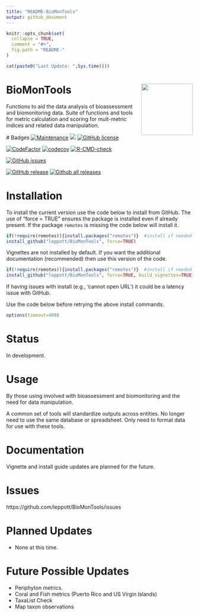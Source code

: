 ```yaml
---
title: "README-BioMonTools"
output: github_document
---
```


<!-- README.md is generated from README.Rmd. Please edit that file -->

```r
knitr::opts_chunk$set(
  collapse = TRUE,
  comment = "#>",
  fig.path = "README-"
)
```

```r
cat(paste0("Last Update: ",Sys.time()))
```
# BioMonTools <img src="man/figures/logo.png" align="right" height="139" />
Functions to aid the data analysis of bioassessment and biomonitoring data.
Suite of functions and tools for metric calculation and scoring for mult-metric
indices and related data manipulation.

 <!-- badges: start -->
# Badges
[![Maintenance](https://img.shields.io/badge/Maintained%3F-yes-green.svg)](https://GitHub.com/leppott/BioMonTools/graphs/commit-activity)
[![](https://img.shields.io/badge/lifecycle-stable-green.svg)](https://www.tidyverse.org/lifecycle/#stable)
[![GitHub license](https://img.shields.io/github/license/leppott/BioMonTools.svg)](https://github.com/leppott/BioMonTools/blob/master/LICENSE)

[![CodeFactor](https://www.codefactor.io/repository/github/leppott/BioMonTools/badge)](https://www.codefactor.io/repository/github/leppott/BioMonTools)
[![codecov](https://codecov.io/gh/leppott/BioMonTools/branch/master/graph/badge.svg)](https://codecov.io/gh/leppott/BioMonTools)
[![R-CMD-check](https://github.com/leppott/BioMonTools/actions/workflows/R-CMD-check.yaml/badge.svg)](https://github.com/leppott/BioMonTools/actions/workflows/R-CMD-check.yaml)

[![GitHub issues](https://img.shields.io/github/issues/leppott/BioMonTools.svg)](https://GitHub.com/leppott/BioMonTools/issues/)

[![GitHub release](https://img.shields.io/github/release/leppott/BioMonTools.svg)](https://GitHub.com/leppott/BioMonTools/releases/)
[![Github all releases](https://img.shields.io/github/downloads/leppott/BioMonTools/total.svg)](https://GitHub.com/leppott/BioMonTools/releases/)
<!-- badges: end -->

# Installation
To install the current version use the code below to install from GitHub.  The
use of "force = TRUE" ensures the package is installed even if already present.
If the package `remotes` is missing the code below will install it.

```r
if(!require(remotes)){install.packages("remotes")}  #install if needed
install_github("leppott/BioMonTools", force=TRUE)
```

Vignettes are not installed by default.  If you want the additional 
documentation (recommended) then use this version of the code.

```r
if(!require(remotes)){install.packages("remotes")}  #install if needed
install_github("leppott/BioMonTools", force=TRUE, build_vignettes=TRUE)
```

If having issues with install (e.g., 'cannot open URL') it could be a latency 
issue with GitHub.  

Use the code below before retrying the above install commands.

```r
options(timeout=400)
```

# Status
In development. 

# Usage
By those using involved with bioassessment and biomonitoring and the need for data manipulation.

A common set of tools will standardize outputs across entities.  No longer need to use 
the same database or spreadsheet.  Only need to format data for use with these tools.

# Documentation
Vignette and install guide updates are planned for the future.

# Issues
https://github.com/leppott/BioMonTools/issues

# Planned Updates

* None at this time.

# Future Possible Updates

* Periphyton metrics.
* Coral and Fish metrics (Puerto Rico and US Virgin Islands)
* TaxaList Check
* Map taxon observations
